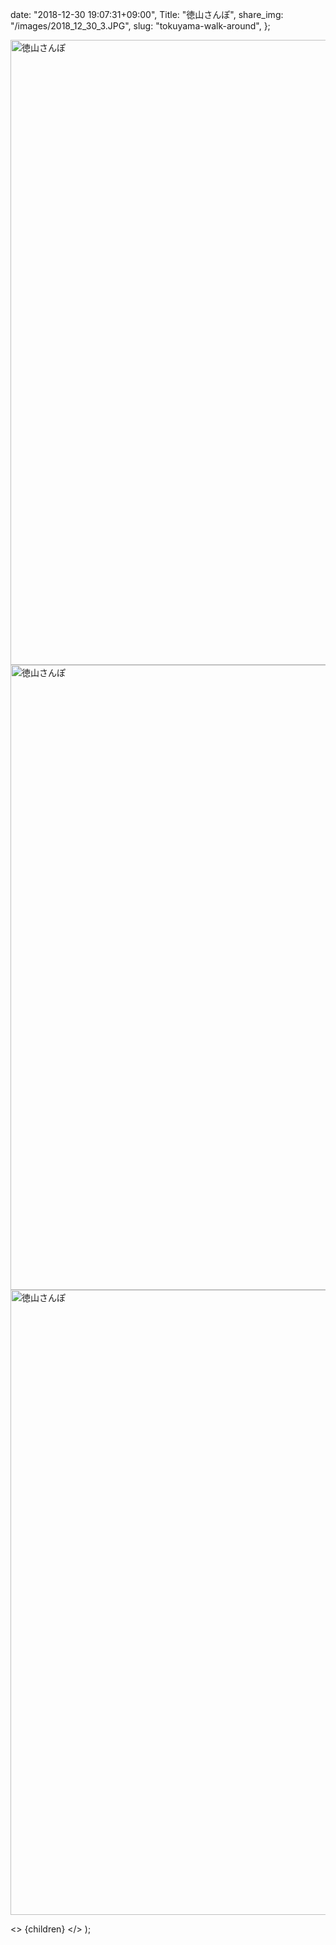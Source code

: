 
  date: "2018-12-30 19:07:31+09:00",
  Title: "徳山さんぽ",
  share_img: "/images/2018_12_30_3.JPG",
  slug: "tokuyama-walk-around",
};

<img src="/images/2018_12_30_1.JPG" alt="徳山さんぽ" width="1500" height="1000" className="bg-gradient-to-r from-neutral-200 to-slate-200" />

<img src="/images/2018_12_30_2.JPG" alt="徳山さんぽ" width="1500" height="1000" className="bg-gradient-to-r from-neutral-200 to-slate-200" />

<img src="/images/2018_12_30_3.JPG" alt="徳山さんぽ" width="1500" height="1000" loading="lazy" className="bg-gradient-to-r from-neutral-200 to-slate-200" />

  <>
    <Head>
      <title>{meta.Title} | 異郷好実</title>
    </Head>
    <PostLayout meta={meta}>{children}</PostLayout>
  </>
);
